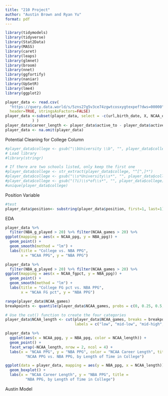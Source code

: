 ```yaml
---
title: "210 Project"
author: "Austin Brown and Ryan Yu"
format: pdf
---
```

```r
library(tidymodels)
library(tidyverse)
library(Stat2Data)
library(MASS)
library(caret)
library(leaps)
library(glmnet)
library(broom)
library(nnet)
library(ggfortify)
library(naniar)
library(UpSetR)
library(lme4)
library(ggplot2)
```

```r
player_data <- read.csv(
  "https://query.data.world/s/5zns27g5v3ce74zgwtcosxygtexpef?dws=00000", 
  header=TRUE, stringsAsFactors=FALSE)
player_data <-subset(player_data, select = -c(url,birth_date, X, NCAA_efgpct
            ) )
player_data$career_length <- player_data$active_to - player_data$active_from
player_data <- na.omit(player_data)
```


Potential Cleaning for College Column
```r
#player_data$college <- gsub("\\bUniversity \\b", "", player_data$college)
# Load library
#library(stringr)

# If there are two schools listed, only keep the first one
#player_data$college <- str_extract(player_data$college, "^[^,]*")
#player_data$college <- gsub("\\s*University\\s*", "", player_data$college)
#player_data$college <- gsub("(?i)\\s*of\\s*", "", player_data$college)
#unique(player_data$college)
```

Position Variable
```r
#test
player_data$position<- substring(player_data$position, first=1, last=1)

```

EDA
```r
player_data %>%
  filter(NBA_g_played > 20) %>% filter(NCAA_games > 20) %>%
ggplot(mapping = aes(x = NCAA_ppg, y = NBA_ppg)) +
  geom_point() +
  geom_smooth(method = "lm") + 
  labs(title = "College vs. NBA PPG", 
       x = "NCAA PPG", y = "NBA PPG")
```
```r
player_data %>%
  filter(NBA_g_played > 20) %>% filter(NCAA_games > 20) %>%
ggplot(mapping = aes(x = NCAA_fgpct, y = NBA_ppg)) +
  geom_point() +
  geom_smooth(method = "lm") + 
  labs(title = "College FG pct vs. NBA PPG", 
       x = "NCAA FG pct", y = "NBA PPG")
```
```r
range(player_data$NCAA_games)
breakpoints <- quantile(player_data$NCAA_games, probs = c(0, 0.25, 0.5, 0.75, 1))

# Use the cut() function to create the four categories
player_data$NCAA_length <- cut(player_data$NCAA_games, breaks = breakpoints, 
                               labels = c("low", "mid-low", "mid-high", "high"))

```

```r
player_data %>% 
  ggplot(aes(x = NCAA_ppg, y = NBA_ppg, color = NCAA_length)) +
  geom_point() +
  facet_wrap(~NCAA_length, nrow = 2, ncol = 4) +
  labs(x = "NCAA PPG", y = "NBA PPG", color = "NCAA Career Length", title = 
         "NCAA PPG vs. NBA PPG, by Length of Time in College")
```
```r
ggplot(data = player_data, mapping = aes(y = NBA_ppg, x = NCAA_length)) +
  geom_boxplot() +
  labs(x = "NCAA Career Length", y = "NBA PPG", title = 
         "NBA PPG, by Length of Time in College")
```








Austin Model
```r
```
